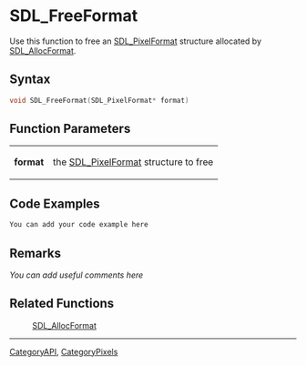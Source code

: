 
= SDL_FreeFormat =
Use this function to free an [[SDL_PixelFormat]] structure allocated by [[SDL_AllocFormat]].


== Syntax ==
<syntaxhighlight lang='c++'>
void SDL_FreeFormat(SDL_PixelFormat* format)
</syntaxhighlight>

== Function Parameters ==
{|
|'''format'''
|the [[SDL_PixelFormat]] structure to free
|}

== Code Examples ==
<syntaxhighlight lang='c++'>
You can add your code example here
</syntaxhighlight>

== Remarks ==
''You can add useful comments here''

== Related Functions ==
:[[SDL_AllocFormat]]

----
[[CategoryAPI]], [[CategoryPixels]]
